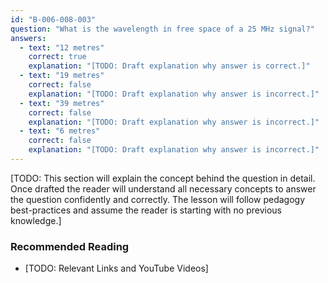 ```yaml
---
id: "B-006-008-003"
question: "What is the wavelength in free space of a 25 MHz signal?"
answers:
  - text: "12 metres"
    correct: true
    explanation: "[TODO: Draft explanation why answer is correct.]"
  - text: "19 metres"
    correct: false
    explanation: "[TODO: Draft explanation why answer is incorrect.]"
  - text: "39 metres"
    correct: false
    explanation: "[TODO: Draft explanation why answer is incorrect.]"
  - text: "6 metres"
    correct: false
    explanation: "[TODO: Draft explanation why answer is incorrect.]"
---
```


[TODO: This section will explain the concept behind the question in detail. Once drafted the reader will understand all necessary concepts to answer the question confidently and correctly. The lesson will follow pedagogy best-practices and assume the reader is starting with no previous knowledge.]

### Recommended Reading

- [TODO: Relevant Links and YouTube Videos]
